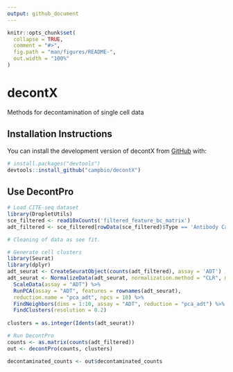 ```yaml
---
output: github_document
---
```


<!-- README.md is generated from README.Rmd. Please edit that file -->

```r
knitr::opts_chunk$set(
  collapse = TRUE,
  comment = "#>",
  fig.path = "man/figures/README-",
  out.width = "100%"
)
```

# decontX

<!-- badges: start -->
<!-- badges: end -->

Methods for decontamination of single cell data

## Installation Instructions

You can install the development version of decontX from [GitHub](https://github.com/) with:

``` r
# install.packages("devtools")
devtools::install_github("campbio/decontX")
```

## Use DecontPro

```r
# Load CITE-seq dataset
library(DropletUtils)
sce_filtered <- read10xCounts('filtered_feature_bc_matrix')
adt_filtered <- sce_filtered[rowData(sce_filtered)$Type == 'Antibody Capture',]

# Cleaning of data as see fit.

# Generate cell clusters
library(Seurat)
library(dplyr)
adt_seurat <- CreateSeuratObject(counts(adt_filtered), assay = 'ADT')
adt_seurat <- NormalizeData(adt_seurat, normalization.method = "CLR", margin = 2) %>%
  ScaleData(assay = "ADT") %>%
  RunPCA(assay = "ADT", features = rownames(adt_seurat),
  reduction.name = "pca_adt", npcs = 10) %>%
  FindNeighbors(dims = 1:10, assay = "ADT", reduction = "pca_adt") %>%
  FindClusters(resolution = 0.2)
  
clusters = as.integer(Idents(adt_seurat))

# Run DecontPro
counts <- as.matrix(counts(adt_filtered))
out <- decontPro(counts, clusters)

decontaminated_counts <- out$decontaminated_counts
```
